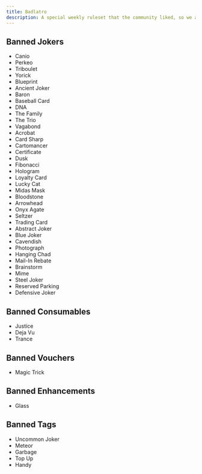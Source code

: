 ```yaml
---
title: Badlatro
description: A special weekly ruleset that the community liked, so we are bringing it back permanently. Includes 43 banned cards and 5 banned tags.
---
```


## Banned Jokers

- Canio
- Perkeo
- Triboulet
- Yorick
- Blueprint
- Ancient Joker
- Baron
- Baseball Card
- DNA
- The Family
- The Trio
- Vagabond
- Acrobat
- Card Sharp
- Cartomancer
- Certificate
- Dusk
- Fibonacci
- Hologram
- Loyalty Card
- Lucky Cat
- Midas Mask
- Bloodstone
- Arrowhead
- Onyx Agate
- Seltzer
- Trading Card
- Abstract Joker
- Blue Joker
- Cavendish
- Photograph
- Hanging Chad
- Mail-In Rebate
- Brainstorm
- Mime
- Steel Joker
- Reserved Parking
- Defensive Joker

## Banned Consumables

- Justice
- Deja Vu
- Trance

## Banned Vouchers

- Magic Trick

## Banned Enhancements

- Glass

## Banned Tags

- Uncommon Joker
- Meteor
- Garbage
- Top Up
- Handy

